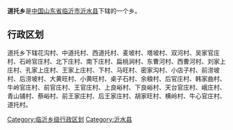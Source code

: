 '''道托乡'''是[[中华人民共和国|中国]][[山东省|山东省]][[临沂市|临沂市]][[沂水县|沂水县]]下辖的一个乡。

== 行政区划 ==

道托乡下辖花沟村、中道托村、西道托村、麦坡村、塔坡村、双河村、吴家官庄村、石岭官庄村、北下庄村、南下庄村、扁桃涧村、东曹河村、西曹河村、刘家上庄村、孔家上庄村、王家上庄村、下村、马旺村、密家沟村、小店子村、前涝坡村、后涝坡村、大黄旺村、小黄旺村、桌子石村、余粮村、后官庄村、韩家曲村、牛岭官庄村、前官庄村、王官庄村、上良峪村、下良峪村、天台官庄村、峨庄村、青山铺村、蔡峪村、前王家庄村、后王家庄村、胡家旺村、横岭村、牛心官庄村、道托村。

{{山东小作品}}
{{沂水县行政区划}}

[[Category:临沂乡级行政区划|Category:临沂乡级行政区划]]
[[Category:沂水县|Category:沂水县]]